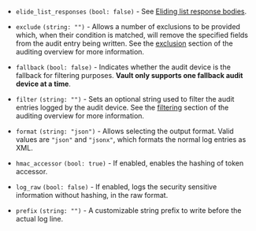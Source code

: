 - `elide_list_responses` `(bool: false)` - See [Eliding list response
bodies](/vault/docs/audit#eliding-list-response-bodies).

- `exclude` `(string: "")` - <EnterpriseAlert inline="true" /> Allows a number of
exclusions to be provided which, when their condition is matched, will remove the
specified fields from the audit entry being written. See the [exclusion](/vault/docs/enterprise/audit/exclusion)
section of the auditing overview for more information.

- `fallback` `(bool: false)` - <EnterpriseAlert inline="true" /> Indicates whether the audit device is the
fallback for filtering purposes. **Vault only supports one fallback audit
device at a time**.

- `filter` `(string: "")` - <EnterpriseAlert inline="true" /> Sets an optional string used to filter the audit
entries logged by the audit device.  See the [filtering](/vault/docs/enterprise/audit/filtering)
section of the auditing overview for more information.

- `format` `(string: "json")` - Allows selecting the output format. Valid values
are `"json"` and `"jsonx"`, which formats the normal log entries as XML.

- `hmac_accessor` `(bool: true)` - If enabled, enables the hashing of token
accessor.

- `log_raw` `(bool: false)` - If enabled, logs the security sensitive
information without hashing, in the raw format.

- `prefix` `(string: "")` - A customizable string prefix to write before the
actual log line.
